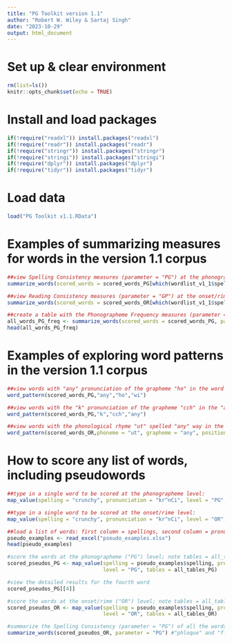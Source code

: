 ```yaml
---
title: "PG Toolkit version 1.1"
author: "Robert W. Wiley & Sartaj Singh"
date: "2023-10-29"
output: html_document
---
```


# Set up & clear environment
```r
rm(list=ls())
knitr::opts_chunk$set(echo = TRUE)
```

# Install and load packages
```r
if(!require("readxl")) install.packages("readxl")
if(!require("readr")) install.packages("readr")
if(!require("stringr")) install.packages("stringr")
if(!require("stringi")) install.packages("stringi")
if(!require("dplyr")) install.packages("dplyr")
if(!require("tidyr")) install.packages("tidyr")
```

# Load data
```r
load("PG Toolkit v1.1.RData")
```

# Examples of summarizing measures for words in the version 1.1 corpus
```r
##view Spelling Consistency measures (parameter = "PG") at the phonographeme level (scored_words_PG) for the word "penguin"
summarize_words(scored_words = scored_words_PG[which(wordlist_v1_1$spelling=="penguin")], parameter = "PG")

##view Reading Consistency measures (parameter = "GP") at the onset/rime level (scored_words_OR) for the word "penguin"
summarize_words(scored_words = scored_words_OR[which(wordlist_v1_1$spelling=="penguin")], parameter = "GP")

##create a table with the Phonographeme Frequency measures (parameter = "PG_freq") for all words at the phonographeme level (scored_words_PG)
all_words_PG_freq <- summarize_words(scored_words = scored_words_PG, parameter = "PG_freq")
head(all_words_PG_freq)
```
# Examples of exploring word patterns in the version 1.1 corpus
```r
##view words with "any" pronunciation of the grapheme "ho" in the word initial ("wi") position
word_pattern(scored_words_PG,"any","ho","wi")

##view words with the "k" pronunciation of the grapheme "cch" in the "any" position
word_pattern(scored_words_PG,"k","cch","any")

##view words with the phonological rhyme "ut" spelled "any" way in the word final ("wf") position
word_pattern(scored_words_OR,phoneme = "ut", grapheme = "any", position = "wf")
```
# How to score any list of words, including pseudowords
```r

##type in a single word to be scored at the phonographeme level:
map_value(spelling = "crunchy", pronunciation = "kr^nCi", level = "PG", tables = all_tables_PG)

##type in a single word to be scored at the onset/rime level:
map_value(spelling = "crunchy", pronunciation = "kr^nCi", level = "OR", tables = all_tables_OR)

##load a list of words: first column = spellings, second column = pronunciations (must use in-house phonological transcriptions)
pseudo_examples <- read_excel("pseudo_examples.xlsx")
head(pseudo_examples) 

#score the words at the phonographeme ("PG") level; note tables = all_tables_PG
scored_pseudos_PG <- map_value(spelling = pseudo_examples$spelling, pronunciation = pseudo_examples$pronunciation, 
                               level = "PG", tables = all_tables_PG)

#view the detailed results for the fourth word
scored_pseudos_PG[[4]]

#score the words at the onset/rime ("OR") level; note tables = all_tables_OR
scored_pseudos_OR <- map_value(spelling = pseudo_examples$spelling, pronunciation = pseudo_examples$pronunciation, 
                               level = "OR", tables = all_tables_OR)

#summarize the Spelling Consistency (parameter = "PG") of all the words at the onset/rime level
summarize_words(scored_pseudos_OR, parameter = "PG") #"phloque" and "flowk" return NA's because their rimes (-oque and -owk) are unattested
```


